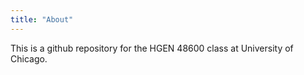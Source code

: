 ```yaml
---
title: "About"
---
```


This is a github repository for the HGEN 48600 class at University of Chicago. 

